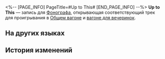 <%-- [PAGE_INFO]
PageTitle=#Up to This#
[END_PAGE_INFO] --%>
{{Предмет Инфобокс
|id          = 210371
|Изображение = Предмет Up to This.png
|Тип         = Запись
|Инвентарь   = Ценные предметы
|Редкость    = 3
|Эффект      = 
|Описание    = Запись, которую можно воспроизвести на фонографе экспресса. Это может быть случайное приобретение или подарок от кого-то другого. Когда играет музыка, всплывают самые разные воспоминания: улыбки, встречи, прикосновения и волнение битвы. Может быть, поэтому, даже несмотря на стремительный прогресс общества, люди всё ещё собирают записи.<br />Текущая запись содержит трек Up to This.
}}
{{Описание|''Мы танцуем в надежде на вечность, ни на минуту не останавливаясь.''}}
'''Up to This''' — запись для [[Фонограф]]а, открывающая соответствующий трек для проигрывания в [[Общий вагон|Общем вагоне]] и [[Вагон для вечеринок|вагоне для вечеринок]].

==На других языках==
{{На других языках
|en   = ''Up to This''
|zhs  = 《漫无止境》
|zht  = 《漫無止境》
|ja   = 『果てしなく続く』
|ko   = ≪끝없는 영원≫
|es   = Ilimitado
|fr   = ''Up to This''
|ru   = Up to This
|th   = "Up to This"
|vi   = "Vô Cùng Vô Tận"
|de   = „Das Grenzenlose“
|id   = "Up to This"
|pt   = "Up to This"
}}

==История изменений==
{{История изменений|3.5}}